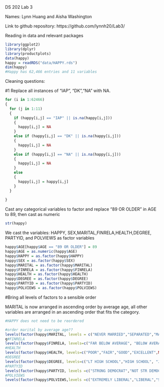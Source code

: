 DS 202 Lab 3

Names: Lynn Huang and Aisha Washington

Link to github repository: https://github.com/lynnh20/Lab3/ 

Reading in data and relevant packages
```r
library(ggplot2)
library(dplyr)
library(productplots)
data(happy)
happy = readRDS("data/HAPPY.rds")
dim(happy)
#Happy has 62,466 entries and 11 variables
```

Cleaning questions:

#1 Replace all instances of "IAP", "DK","NA" with NA.
```r
for (i in 1:62466)
{
  for (j in 1:11)
  {
    if (happy[i,j] == "IAP" || is.na(happy[i,j]))
    {
      happy[i,j] = NA
    }
    else if (happy[i,j] == "DK" || is.na(happy[i,j]))
    {
      happy[i,j] = NA
    }
    else if (happy[i,j] == "NA" || is.na(happy[i,j]))
    {
      happy[i,j] = NA
    }
    else
    {
      happy[i,j] = happy[i,j]
    }
  }
  
}
```
Cast any categorical variables to factor and replace "89 OR OLDER" in AGE to 89, then cast as numeric
```r
str(happy)
```
We cast the variables: HAPPY, SEX,MARITAL,FINRELA,HEALTH,DEGREE, PARTYID, and POLVIEWS as factor variables
```r
happy$AGE[happy$AGE == "89 OR OLDER"] = 89 
happy$AGE = as.numeric(happy$AGE)
happy$HAPPY = as.factor(happy$HAPPY)
happy$SEX = as.factor(happy$SEX)
happy$MARITAL = as.factor(happy$MARITAL)
happy$FINRELA = as.factor(happy$FINRELA)
happy$HEALTH = as.factor(happy$HEALTH)
happy$DEGREE = as.factor(happy$DEGREE)
happy$PARTYID = as.factor(happy$PARTYID)
happy$POLVIEWS = as.factor(happy$POLVIEWS)
```

#Bring all levels of factors to a sensible order

MARITAL is now arranged in ascending order by average age, all other variables are arranged in an ascending order that fits the category. 
```r
#HAPPY does not need to be reordered

#order marital by average age??
levels(factor(happy$MARITAL, levels = c("NEVER MARRIED","SEPARATED","MARRIED","DIVORCED","WIDOWED",NA)))
q#FINRELA
levels(factor(happy$FINRELA, levels=c("FAR BELOW AVERAGE", "BELOW AVERAGE","AVERAGE","ABOVE AVERAGE","FAR ABOVE AVERAGE", NA)))
#HEALTH
levels(factor(happy$HEALTH, levels=c("POOR","FAIR","GOOD","EXCELLENT",NA)))
#DEGREE
levels(factor(happy$DEGREE, levels=c("LT HIGH SCHOOL","HIGH SCHOOL", "JUNIOR COLLEGE","BACHELOR","GRADUATE",NA)))
#PARTYID
levels(factor(happy$PARTYID, levels =c("STRONG DEMOCRAT","NOT STR DEMOCRAT","IND,NEAR DEM","INDEPENDENT","IND,NEAR REP","NOT STR REPUBLICAN","STRONG REPUBLICAN","OTHER PARTY",NA)))
#POLVIEWS
levels(factor(happy$POLVIEWS,levels =c("EXTREMELY LIBERAL","LIBERAL","SLIGHTLY LIBERAL","MODERATE","SLIGHTLY CONSERVATIVE","CONSERVATIVE","EXTREMELY CONSERVATIVE",NA)))
```

```r
```

```r
```
```r
```
